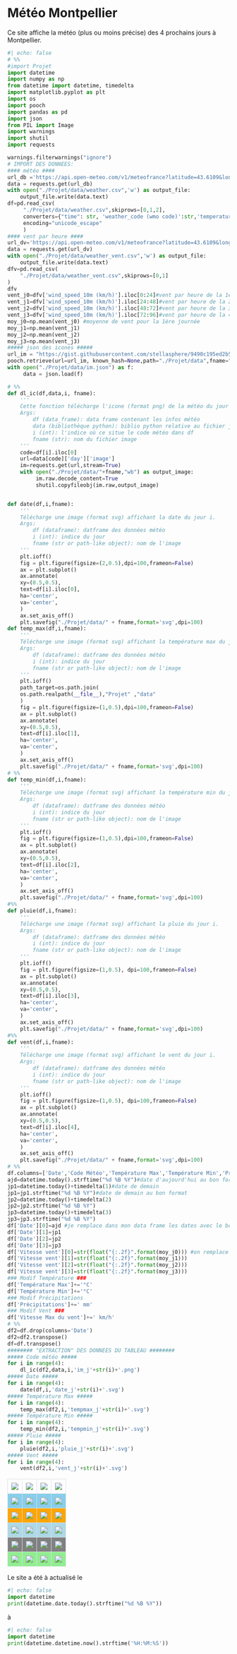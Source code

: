 # Météo Montpellier
Ce site affiche la météo (plus ou moins précise) des 4 prochains jours à Montpellier.

```python
#| echo: false
# %%
#import Projet
import datetime
import numpy as np
from datetime import datetime, timedelta
import matplotlib.pyplot as plt 
import os
import pooch
import pandas as pd
import json
from PIL import Image
import warnings
import shutil
import requests

warnings.filterwarnings("ignore")
# IMPORT DES DONNEES:
#### météo ####
url_db ='https://api.open-meteo.com/v1/meteofrance?latitude=43.6109&longitude=3.8763&daily=weather_code,temperature_2m_max,temperature_2m_min,precipitation_sum,wind_speed_10m_max&format=csv'
data = requests.get(url_db)
with open("./Projet/data/weather.csv",'w') as output_file:
    output_file.write(data.text)
df=pd.read_csv(
     "./Projet/data/weather.csv",skiprows=[0,1,2],
     converters={"time": str, 'weather_code (wmo code)':str,'temperature_2m_max (Â°C)':str,'temperature_2m_min (Â°C)':str,'precipitation_sum (mm)':str,'wind_speed_10m_max (km/h)':str},
     encoding="unicode_escape"
     )
#### vent par heure ####
url_dv='https://api.open-meteo.com/v1/meteofrance?latitude=43.6109&longitude=3.8763&hourly=wind_speed_10m&format=csv'
data = requests.get(url_dv)
with open("./Projet/data/weather_vent.csv",'w') as output_file:
    output_file.write(data.text)
dfv=pd.read_csv(
    "./Projet/data/weather_vent.csv",skiprows=[0,1]
)
dfv
vent_j0=dfv['wind_speed_10m (km/h)'].iloc[0:24]#vent par heure de la 1ère journée
vent_j1=dfv['wind_speed_10m (km/h)'].iloc[24:48]#vent par heure de la 2ème journée
vent_j2=dfv['wind_speed_10m (km/h)'].iloc[48:72]#vent par heure de la 3ème journée
vent_j3=dfv['wind_speed_10m (km/h)'].iloc[72:96]#vent par heure de la 4ème journée
moy_j0=np.mean(vent_j0) #moyenne de vent pour la 1ère journée
moy_j1=np.mean(vent_j1)
moy_j2=np.mean(vent_j2)
moy_j3=np.mean(vent_j3)
##### json des icones #####
url_im = "https://gist.githubusercontent.com/stellasphere/9490c195ed2b53c707087c8c2db4ec0c/raw/76b0cb0ef0bfd8a2ec988aa54e30ecd1b483495d/descriptions.json"
pooch.retrieve(url=url_im, known_hash=None,path="./Projet/data",fname="im.json") #import du fichier image
with open("./Projet/data/im.json") as f:
     data = json.load(f)

# %%
def dl_ic(df,data,i, fname):
    '''
    Cette fonction télécharge l'icone (format png) de la météo du jour i.
    Args:
        df (data_frame): data frame contenant les infos météo
        data (bibliothèque python): biblio python relative au fichier json contenant l'url des images
        i (int): l'indice où ce situe le code météo dans df
        fname (str): nom du fichier image
    '''
    code=df[i].iloc[0]
    url=data[code]['day']['image']
    im=requests.get(url,stream=True)
    with open("./Projet/data/"+fname,"wb") as output_image:
         im.raw.decode_content=True
         shutil.copyfileobj(im.raw,output_image)


def date(df,i,fname):
    '''
    Télécharge une image (format svg) affichant la date du jour i.
    Args:
        df (dataframe): datframe des données météo
        i (int): indice du jour
        fname (str or path-like object): nom de l'image
    '''
    plt.ioff()
    fig = plt.figure(figsize=(2,0.5),dpi=100,frameon=False)
    ax = plt.subplot()
    ax.annotate(
    xy=(0.5,0.5),
    text=df[i].iloc[0],
    ha='center',
    va='center',
    )
    ax.set_axis_off()
    plt.savefig("./Projet/data/" + fname,format='svg',dpi=100)
def temp_max(df,i,fname):
    '''
    Télécharge une image (format svg) affichant la température max du jour i.
    Args:
        df (dataframe): datframe des données météo
        i (int): indice du jour
        fname (str or path-like object): nom de l'image
    '''
    plt.ioff()
    path_target=os.path.join(
    os.path.realpath(__file__),"Projet" ,"data"
    )
    fig = plt.figure(figsize=(1,0.5),dpi=100,frameon=False)
    ax = plt.subplot()
    ax.annotate(
    xy=(0.5,0.5),
    text=df[i].iloc[1],
    ha='center',
    va='center',
    )
    ax.set_axis_off()
    plt.savefig("./Projet/data/" + fname,format='svg',dpi=100)
# %%
def temp_min(df,i,fname):
    '''
    Télécharge une image (format svg) affichant la température min du jour i.
    Args:
        df (dataframe): datframe des données météo
        i (int): indice du jour
        fname (str or path-like object): nom de l'image
    '''
    plt.ioff()
    fig = plt.figure(figsize=(1,0.5),dpi=100,frameon=False)
    ax = plt.subplot()
    ax.annotate(
    xy=(0.5,0.5),
    text=df[i].iloc[2],
    ha='center',
    va='center',
    )
    ax.set_axis_off()
    plt.savefig("./Projet/data/" + fname,format='svg',dpi=100)
#%%
def pluie(df,i,fname):
    '''
    Télécharge une image (format svg) affichant la pluie du jour i.
    Args:
        df (dataframe): datframe des données météo
        i (int): indice du jour
        fname (str or path-like object): nom de l'image
    '''
    plt.ioff()
    fig = plt.figure(figsize=(1,0.5), dpi=100,frameon=False)
    ax = plt.subplot()
    ax.annotate(
    xy=(0.5,0.5),
    text=df[i].iloc[3],
    ha='center',
    va='center',
    )
    ax.set_axis_off()
    plt.savefig("./Projet/data/" + fname,format='svg',dpi=100)
#%%
def vent(df,i,fname):
    '''
    Télécharge une image (format svg) affichant le vent du jour i.
    Args:
        df (dataframe): datframe des données météo
        i (int): indice du jour
        fname (str or path-like object): nom de l'image
    '''
    plt.ioff()
    fig = plt.figure(figsize=(1,0.5), dpi=100,frameon=False)
    ax = plt.subplot()
    ax.annotate(
    xy=(0.5,0.5),
    text=df[i].iloc[4],
    ha='center',
    va='center',
    )
    ax.set_axis_off()
    plt.savefig("./Projet/data/" + fname,format='svg',dpi=100)
# %%
df.columns=['Date','Code Météo','Température Max','Température Min','Précipitations','Vitesse vent']
ajd=datetime.today().strftime("%d %B %Y")#date d'aujourd'hui au bon format
jp1=datetime.today()+timedelta(1)#date de demain
jp1=jp1.strftime("%d %B %Y")#date de demain au bon format
jp2=datetime.today()+timedelta(2)
jp2=jp2.strftime("%d %B %Y")
jp3=datetime.today()+timedelta(3)
jp3=jp3.strftime("%d %B %Y")
df['Date'][0]=ajd #je remplace dans mon data frame les dates avec le bon format
df['Date'][1]=jp1
df['Date'][2]=jp2
df['Date'][3]=jp3
df['Vitesse vent'][0]=str(float("{:.2f}".format(moy_j0))) #on remplace la variable "vent max" par le vent moyen en ajustant le format à 2 décimales
df['Vitesse vent'][1]=str(float("{:.2f}".format(moy_j1)))
df['Vitesse vent'][2]=str(float("{:.2f}".format(moy_j2)))
df['Vitesse vent'][3]=str(float("{:.2f}".format(moy_j3)))
### Modif Température ###
df['Température Max']+='°C'
df['Température Min']+='°C'
### Modif Précipitations
df['Précipitations']+=' mm'
### Modif Vent ###
df['Vitesse Max du vent']+=' km/h'
# %%
df2=df.drop(columns='Date')
df2=df2.transpose()
df=df.transpose()
######## "EXTRACTION" DES DONNEES DU TABLEAU ########
##### Code météo #####
for i in range(4):
    dl_ic(df2,data,i,'im_j'+str(i)+'.png')
##### Date #####
for i in range(4):
    date(df,i,'date_j'+str(i)+'.svg')
##### Température Max #####
for i in range(4):
    temp_max(df2,i,'tempmax_j'+str(i)+'.svg')
##### Température Min #####
for i in range(4):
    temp_min(df2,i,'tempmin_j'+str(i)+'.svg')
##### Pluie #####
for i in range(4):
    pluie(df2,i,'pluie_j'+str(i)+'.svg')
##### Vent #####
for i in range(4):
    vent(df2,i,'vent_j'+str(i)+'.svg')

```


<head>
<style>
table {
    border: border-collapse;
    margin-left: auto;
    margin-right: auto;
}

th, td {
  text-align: center;
  padding: 8px;
}

tr:nth-child(2) {background-color: skyblue;}

tr:nth-child(3) {background-color: orange;}

tr:nth-child(4) {background-color: lightblue;}

tr:nth-child(5) {background-color: grey;}

tr:nth-child(6) {background-color: lightgreen;}

td {
    border: solid 1px #dbe1e6;

}
th {
    border: solid 1px #dbe1e6;

}
thead,th {border: 1px solid #dbe1e6;}
thead,th {text-align: center;}

</style>
</head>
<table>
<tr>
    <td> <image src = "./Projet/data/date_j0.svg"> </image> </td>
    <td> <image src = "./Projet/data/date_j1.svg"> </image> </td>
    <td> <image src = "./Projet/data/date_j2.svg"> </image> </td>
    <td> <image src = "./Projet/data/date_j3.svg"> </image> </td>
</tr>
<tr>
    <td> <image src = "./Projet/data/im_j0.png"> </image> </td> 
    <td> <image src = "./Projet/data/im_j1.png"> </image> </td>
    <td> <image src = "./Projet/data/im_j2.png"> </image> </td>
    <td> <image src = "./Projet/data/im_j3.png"> </image> </td> </tr>
<tr> 
    <td> <image src = "./Projet/data/tempmax_j0.svg"> </image> </td>
    <td> <image src = "./Projet/data/tempmax_j1.svg"> </image> </td>
    <td> <image src = "./Projet/data/tempmax_j2.svg"> </image> </td>
    <td> <image src = "./Projet/data/tempmax_j3.svg"> </image> </td>
</tr>
<tr>
    <td> <image src = "./Projet/data/tempmin_j0.svg"> </image> </td>
    <td> <image src = "./Projet/data/tempmin_j1.svg"> </image> </td>
    <td> <image src = "./Projet/data/tempmin_j2.svg"> </image> </td>
    <td> <image src = "./Projet/data/tempmin_j3.svg"> </image> </td>
</tr>
<tr>
    <td> <image src = "./Projet/data/pluie_j0.svg"> </image>  </td>
    <td> <image src = "./Projet/data/pluie_j1.svg"> </td>
    <td> <image src = "./Projet/data/pluie_j2.svg"> </td>
    <td> <image src = "./Projet/data/pluie_j3.svg"> </td>
</tr>
<tr>
    <td> <image src = "./Projet/data/vent_j0.svg"> </image>  </td>
    <td> <image src = "./Projet/data/vent_j1.svg"> </image>  </td>
    <td> <image src = "./Projet/data/vent_j2.svg"> </image>  </td>
    <td> <image src = "./Projet/data/vent_j3.svg"> </image>  </td>
</tr>
</table>

Le site a été à actualisé le
```python
#| echo: false
import datetime
print(datetime.date.today().strftime("%d %B %Y"))
```

à

```python
#| echo: false
import datetime
print(datetime.datetime.now().strftime('%H:%M:%S'))
```
